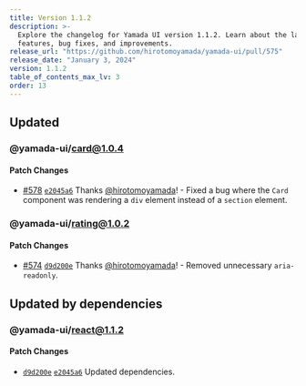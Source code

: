```yaml
---
title: Version 1.1.2
description: >-
  Explore the changelog for Yamada UI version 1.1.2. Learn about the latest
  features, bug fixes, and improvements.
release_url: "https://github.com/hirotomoyamada/yamada-ui/pull/575"
release_date: "January 3, 2024"
version: 1.1.2
table_of_contents_max_lv: 3
order: 13
---
```


## Updated

### @yamada-ui/card@1.0.4

#### Patch Changes

- [#578](https://github.com/hirotomoyamada/yamada-ui/pull/578) [`e2045a6`](https://github.com/hirotomoyamada/yamada-ui/commit/e2045a6c1b684625495c415668406a6fa96fd005) Thanks [@hirotomoyamada](https://github.com/hirotomoyamada)! - Fixed a bug where the `Card` component was rendering a `div` element instead of a `section` element.

### @yamada-ui/rating@1.0.2

#### Patch Changes

- [#574](https://github.com/hirotomoyamada/yamada-ui/pull/574) [`d9d200e`](https://github.com/hirotomoyamada/yamada-ui/commit/d9d200e3b40241da7f803f4d75b2a45858a71dd0) Thanks [@hirotomoyamada](https://github.com/hirotomoyamada)! - Removed unnecessary `aria-readonly`.

## Updated by dependencies

### @yamada-ui/react@1.1.2

#### Patch Changes

- [`d9d200e`](https://github.com/hirotomoyamada/yamada-ui/commit/d9d200e3b40241da7f803f4d75b2a45858a71dd0) [`e2045a6`](https://github.com/hirotomoyamada/yamada-ui/commit/e2045a6c1b684625495c415668406a6fa96fd005) Updated dependencies.
